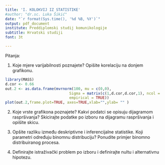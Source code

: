 ```yaml
---
title: 'I. KOLOKVIJ IZ STATISTIKE'
#author: "dr.sc. Luka Šikić"
date: "`r format(Sys.time(), '%d %B, %Y')`"
output: pdf_document
institute: Preddiplomski studij komunikologije
subtitle: Hrvatski studiji
font: 3t

---
```


Pitanja:

1. Koje mjere varijabilnosti poznajete? Opišite korelaciju na donjem grafikonu.


```r

library(MASS)
d.cor <- 0.66
out.2 <- as.data.frame(mvrnorm(100, mu = c(0,0), 
                             Sigma = matrix(c(1,d.cor,d.cor,1), ncol = 2), 
                             empirical = TRUE))
plot(out.2,frame.plot=TRUE, axes=TRUE,xlab="",ylab= "" )

```

2. Koje vrste grafikona poznajete? Kakvi podatci se opisuju dijagramom raspršivanja? Skicirajte podatke po izboru na dijagramu raspršivanja i opišite skicu. 


3. Opšite razliku između deskriptivne i inferencijalne statistike. Koji parametri određuju binomnu distribuciju? Ponudite primjer binomno distribuiranog procesa.

4. Definirajte istraživački problem po izboru i definirajte nultu i alternativnu hipotezu.